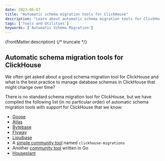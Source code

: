 ```yaml
---
date: 2023-06-07
title: "Automatic schema migration tools for ClickHouse"
description: "Learn about automatic schema migration tools for ClickHouse and how to manage changing database schemas over time."
tags: ['Tools and Utilities']
keywords: ['Automatic Schema Migration']
---
```


{frontMatter.description}
{/* truncate */}

## Automatic schema migration tools for ClickHouse

We often get asked about a good schema migration tool for ClickHouse and what is the best practice to manage database schemas in ClickHouse that might change over time? 

There is no standard schema migration tool for ClickHouse, but we have compiled the following list (in no particular order) of automatic schema migration tools with support for ClickHouse that we know:

- [Goose](https://github.com/pressly/goose)
- [Atlas](https://atlasgo.io/guides/clickhouse?utm_source=clickhouse&utm_term=knowledge)
- [Bytebase](https://www.bytebase.com/)
- [Flyway](https://documentation.red-gate.com/flyway/flyway-cli-and-api/supported-databases/clickhouse-database)
- [Liquibase](https://www.liquibase.com/)
- A [simple community tool](https://github.com/VVVi/clickhouse-migrations) named `clickhouse-migrations`
- Another [community tool](https://github.com/golang-migrate/migrate/tree/master/database/clickhouse) written in Go
- [Houseplant](https://houseplant.readthedocs.io)

